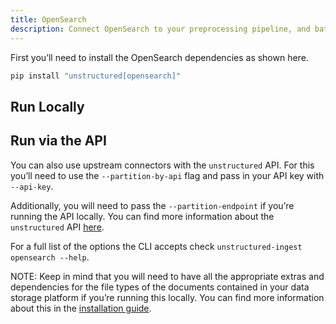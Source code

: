 ```yaml
---
title: OpenSearch 
description: Connect OpenSearch to your preprocessing pipeline, and batch process all your documents using `unstructured-ingest` to store structured outputs locally on your filesystem.
---
```


First you’ll need to install the OpenSearch dependencies as shown here.

```bash
pip install "unstructured[opensearch]"
```


## Run Locally


<CodeGroup>

  <OpenSearchSh />

  <OpenSearchPy />

</CodeGroup>

## Run via the API

You can also use upstream connectors with the `unstructured` API. For this you’ll need to use the `--partition-by-api` flag and pass in your API key with `--api-key`.


<CodeGroup>

  <OpenSearchAPISh />

  <OpenSearchAPIPy />

</CodeGroup>

Additionally, you will need to pass the `--partition-endpoint` if you’re running the API locally. You can find more information about the `unstructured` API [here](https://github.com/Unstructured-IO/unstructured-api).

For a full list of the options the CLI accepts check `unstructured-ingest opensearch --help`.

NOTE: Keep in mind that you will need to have all the appropriate extras and dependencies for the file types of the documents contained in your data storage platform if you’re running this locally. You can find more information about this in the [installation guide](/installation/overview).